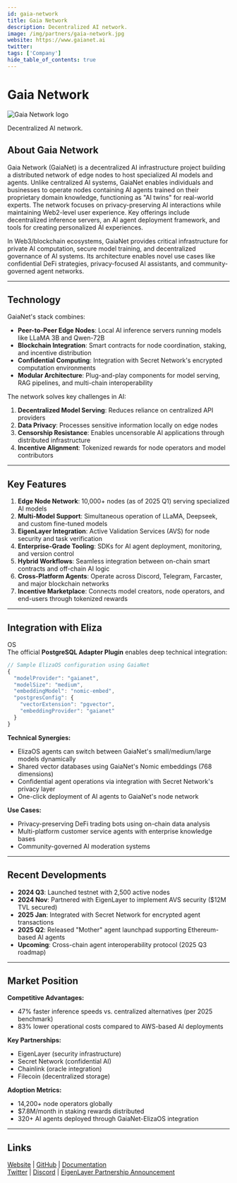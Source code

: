 ```yaml
---
id: gaia-network
title: Gaia Network
description: Decentralized AI network.
image: /img/partners/gaia-network.jpg
website: https://www.gaianet.ai
twitter:
tags: ['Company']
hide_table_of_contents: true
---
```


# Gaia Network

<div className="partner-logo">
  <img src="/img/partners/gaia-network.jpg" alt="Gaia Network logo" />
</div>

Decentralized AI network.

## About Gaia Network

Gaia Network (GaiaNet) is a decentralized AI infrastructure project building a distributed network of edge nodes to host specialized AI models and agents. Unlike centralized AI systems, GaiaNet enables individuals and businesses to operate nodes containing AI agents trained on their proprietary domain knowledge, functioning as "AI twins" for real-world experts. The network focuses on privacy-preserving AI interactions while maintaining Web2-level user experience. Key offerings include decentralized inference servers, an AI agent deployment framework, and tools for creating personalized AI experiences.

In Web3/blockchain ecosystems, GaiaNet provides critical infrastructure for private AI computation, secure model training, and decentralized governance of AI systems. Its architecture enables novel use cases like confidential DeFi strategies, privacy-focused AI assistants, and community-governed agent networks.

---

## Technology

GaiaNet's stack combines:

- **Peer-to-Peer Edge Nodes**: Local AI inference servers running models like LLaMA 3B and Qwen-72B
- **Blockchain Integration**: Smart contracts for node coordination, staking, and incentive distribution
- **Confidential Computing**: Integration with Secret Network's encrypted computation environments
- **Modular Architecture**: Plug-and-play components for model serving, RAG pipelines, and multi-chain interoperability

The network solves key challenges in AI:

1. **Decentralized Model Serving**: Reduces reliance on centralized API providers
2. **Data Privacy**: Processes sensitive information locally on edge nodes
3. **Censorship Resistance**: Enables uncensorable AI applications through distributed infrastructure
4. **Incentive Alignment**: Tokenized rewards for node operators and model contributors

---

## Key Features

1. **Edge Node Network**: 10,000+ nodes (as of 2025 Q1) serving specialized AI models
2. **Multi-Model Support**: Simultaneous operation of LLaMA, Deepseek, and custom fine-tuned models
3. **EigenLayer Integration**: Active Validation Services (AVS) for node security and task verification
4. **Enterprise-Grade Tooling**: SDKs for AI agent deployment, monitoring, and version control
5. **Hybrid Workflows**: Seamless integration between on-chain smart contracts and off-chain AI logic
6. **Cross-Platform Agents**: Operate across Discord, Telegram, Farcaster, and major blockchain networks
7. **Incentive Marketplace**: Connects model creators, node operators, and end-users through tokenized rewards

---

## Integration with Eliza

OS  
The official **PostgreSQL Adapter Plugin** enables deep technical integration:

```javascript
// Sample ElizaOS configuration using GaiaNet
{
  "modelProvider": "gaianet",
  "modelSize": "medium",
  "embeddingModel": "nomic-embed",
  "postgresConfig": {
    "vectorExtension": "pgvector",
    "embeddingProvider": "gaianet"
  }
}
```

**Technical Synergies:**

- ElizaOS agents can switch between GaiaNet's small/medium/large models dynamically
- Shared vector databases using GaiaNet's Nomic embeddings (768 dimensions)
- Confidential agent operations via integration with Secret Network's privacy layer
- One-click deployment of AI agents to GaiaNet's node network

**Use Cases:**

- Privacy-preserving DeFi trading bots using on-chain data analysis
- Multi-platform customer service agents with enterprise knowledge bases
- Community-governed AI moderation systems

---

## Recent Developments

- **2024 Q3**: Launched testnet with 2,500 active nodes
- **2024 Nov**: Partnered with EigenLayer to implement AVS security ($12M TVL secured)
- **2025 Jan**: Integrated with Secret Network for encrypted agent transactions
- **2025 Q2**: Released "Mother" agent launchpad supporting Ethereum-based AI agents
- **Upcoming**: Cross-chain agent interoperability protocol (2025 Q3 roadmap)

---

## Market Position

**Competitive Advantages:**

- 47% faster inference speeds vs. centralized alternatives (per 2025 benchmark)
- 83% lower operational costs compared to AWS-based AI deployments

**Key Partnerships:**

- EigenLayer (security infrastructure)
- Secret Network (confidential AI)
- Chainlink (oracle integration)
- Filecoin (decentralized storage)

**Adoption Metrics:**

- 14,200+ node operators globally
- $7.8M/month in staking rewards distributed
- 320+ AI agents deployed through GaiaNet-ElizaOS integration

---

## Links

[Website](https://www.gaianet.ai) | [GitHub](https://github.com/GaiaNet-AI) | [Documentation](https://docs.gaianet.ai)  
[Twitter](https://twitter.com/GaiaNet_AI) | [Discord](https://discord.gg/gaianet) | [EigenLayer Partnership Announcement](https://www.globenewswire.com/news-release/2024/11/04/2974314/0/en/Gaia-Partners-with-EigenLayer-to-Bring-Powerful-AVS-Security-to-Decentralized-AI.html)
